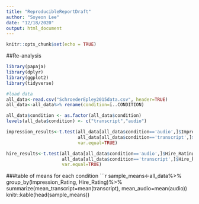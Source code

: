 ```yaml
---
title: "ReproducibleReportDraft"
author: "Soyeon Lee"
date: "12/18/2020"
output: html_document
---
```


```r
knitr::opts_chunk$set(echo = TRUE)
```

##Re-analysis
```r
library(papaja)
library(dplyr)
library(ggplot2)
library(tidyverse)

#load data
all_data<-read.csv("SchroederEpley2015data.csv", header=TRUE)
all_data<-all_data%>% rename(condition=ï..CONDITION)

all_data$condition <- as.factor(all_data$condition)
levels(all_data$condition) <- c("transcript","audio")

impression_results<-t.test(all_data[all_data$condition=='audio',]$Impression_Rating,
                           all_data[all_data$condition=='transcript',]$Impression_Rating,
                           var.equal=TRUE)

hire_results<-t.test(all_data[all_data$condition=='audio',]$Hire_Rating,
                     all_data[all_data$condition=='transcript',]$Hire_Rating,
                     var.equal=TRUE)
```

###table of means for each condition
```r
sample_means<-all_data%>% 
                    group_by(Impression_Rating,
                             Hire_Rating)%>%
                    summarize(mean_transcript=mean(transcript),
                                mean_audio=mean(audio))
knitr::kable(head(sample_means))